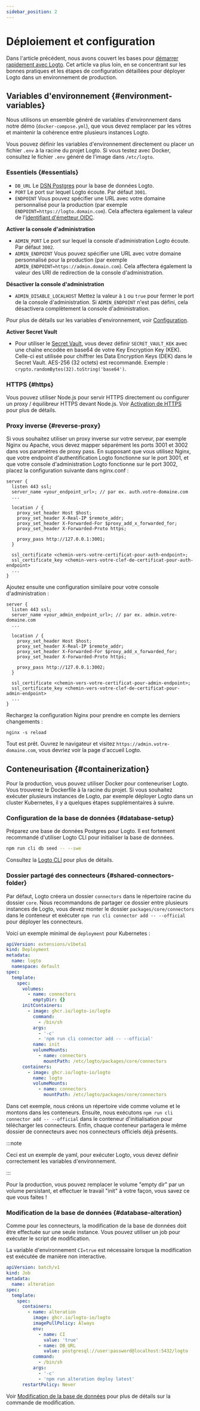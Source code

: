 ```yaml
---
sidebar_position: 2
---
```


# Déploiement et configuration

Dans l'article précédent, nous avons couvert les bases pour [démarrer rapidement avec Logto](/logto-oss/get-started-with-oss). Cet article va plus loin, en se concentrant sur les bonnes pratiques et les étapes de configuration détaillées pour déployer Logto dans un environnement de production.

## Variables d'environnement \{#environment-variables}

Nous utilisons un ensemble généré de variables d'environnement dans notre démo (`docker-compose.yml`), que vous devez remplacer par les vôtres et maintenir la cohérence entre plusieurs instances Logto.

Vous pouvez définir les variables d'environnement directement ou placer un fichier `.env` à la racine du projet Logto. Si vous testez avec Docker, consultez le fichier `.env` généré de l'image dans `/etc/logto`.

### Essentiels \{#essentials}

- `DB_URL` Le [DSN Postgres](https://www.postgresql.org/docs/14/libpq-connect.html#id-1.7.3.8.3.6) pour la base de données Logto.
- `PORT` Le port sur lequel Logto écoute. Par défaut `3001`.
- `ENDPOINT` Vous pouvez spécifier une URL avec votre domaine personnalisé pour la production (par exemple `ENDPOINT=https://logto.domain.com`). Cela affectera également la valeur de l'[identifiant d'émetteur OIDC](https://openid.net/specs/openid-connect-core-1_0.html#IssuerIdentifier).

**Activer la console d'administration**

- `ADMIN_PORT` Le port sur lequel la console d'administration Logto écoute. Par défaut `3002`.
- `ADMIN_ENDPOINT` Vous pouvez spécifier une URL avec votre domaine personnalisé pour la production (par exemple `ADMIN_ENDPOINT=https://admin.domain.com`). Cela affectera également la valeur des URI de redirection de la console d'administration.

**Désactiver la console d'administration**

- `ADMIN_DISABLE_LOCALHOST` Mettez la valeur à `1` ou `true` pour fermer le port de la console d'administration. Si `ADMIN_ENDPOINT` n'est pas défini, cela désactivera complètement la console d'administration.

Pour plus de détails sur les variables d'environnement, voir [Configuration](/concepts/core-service/configuration/).

**Activer Secret Vault**

- Pour utiliser le [Secret Vault](/secret-vault), vous devez définir `SECRET_VAULT_KEK` avec une chaîne encodée en base64 de votre Key Encryption Key (KEK). Celle-ci est utilisée pour chiffrer les Data Encryption Keys (DEK) dans le Secret Vault. AES-256 (32 octets) est recommandé. Exemple : `crypto.randomBytes(32).toString('base64')`.

### HTTPS \{#https}

Vous pouvez utiliser Node.js pour servir HTTPS directement ou configurer un proxy / équilibreur HTTPS devant Node.js. Voir [Activation de HTTPS](/concepts/core-service/configuration/#enabling-https) pour plus de détails.

### Proxy inverse \{#reverse-proxy}

Si vous souhaitez utiliser un proxy inverse sur votre serveur, par exemple Nginx ou Apache, vous devez mapper séparément les ports 3001 et 3002 dans vos paramètres de proxy pass. En supposant que vous utilisez Nginx, que votre endpoint d'authentification Logto fonctionne sur le port 3001, et que votre console d'administration Logto fonctionne sur le port 3002, placez la configuration suivante dans nginx.conf :

```
server {
  listen 443 ssl;
  server_name <your_endpoint_url>; // par ex. auth.votre-domaine.com
  ...

  location / {
    proxy_set_header Host $host;
    proxy_set_header X-Real-IP $remote_addr;
    proxy_set_header X-Forwarded-For $proxy_add_x_forwarded_for;
    proxy_set_header X-Forwarded-Proto https;

    proxy_pass http://127.0.0.1:3001;
  }

  ssl_certificate <chemin-vers-votre-certificat-pour-auth-endpoint>;
  ssl_certificate_key <chemin-vers-votre-clef-de-certificat-pour-auth-endpoint>
  ...
}
```

Ajoutez ensuite une configuration similaire pour votre console d'administration :

```
server {
  listen 443 ssl;
  server_name <your_admin_endpoint_url>; // par ex. admin.votre-domaine.com
  ...

  location / {
    proxy_set_header Host $host;
    proxy_set_header X-Real-IP $remote_addr;
    proxy_set_header X-Forwarded-For $proxy_add_x_forwarded_for;
    proxy_set_header X-Forwarded-Proto https;

    proxy_pass http://127.0.0.1:3002;
  }

  ssl_certificate <chemin-vers-votre-certificat-pour-admin-endpoint>;
  ssl_certificate_key <chemin-vers-votre-clef-de-certificat-pour-admin-endpoint>
  ...
}
```

Rechargez la configuration Nginx pour prendre en compte les derniers changements :

```
nginx -s reload
```

Tout est prêt. Ouvrez le navigateur et visitez `https://admin.votre-domaine.com`, vous devriez voir la page d'accueil Logto.

## Conteneurisation \{#containerization}

Pour la production, vous pouvez utiliser Docker pour conteneuriser Logto. Vous trouverez le Dockerfile à la racine du projet. Si vous souhaitez exécuter plusieurs instances de Logto, par exemple déployer Logto dans un cluster Kubernetes, il y a quelques étapes supplémentaires à suivre.

### Configuration de la base de données \{#database-setup}

Préparez une base de données Postgres pour Logto. Il est fortement recommandé d'utiliser Logto CLI pour initialiser la base de données.

```bash
npm run cli db seed -- --swe
```

Consultez la [Logto CLI](/logto-oss/using-cli) pour plus de détails.

### Dossier partagé des connecteurs \{#shared-connectors-folder}

Par défaut, Logto créera un dossier `connectors` dans le répertoire racine du dossier `core`. Nous recommandons de partager ce dossier entre plusieurs instances de Logto, vous devez monter le dossier `packages/core/connectors` dans le conteneur et exécuter `npm run cli connector add -- --official` pour déployer les connecteurs.

Voici un exemple minimal de `deployment` pour Kubernetes :

```yaml
apiVersion: extensions/v1beta1
kind: Deployment
metadata:
  name: logto
  namespace: default
spec:
  template:
    spec:
      volumes:
        - name: connectors
          emptyDir: {}
      initContainers:
        - image: ghcr.io/logto-io/logto
          command:
            - /bin/sh
          args:
            - '-c'
            - 'npm run cli connector add -- --official'
          name: init
          volumeMounts:
            - name: connectors
              mountPath: /etc/logto/packages/core/connectors
      containers:
        - image: ghcr.io/logto-io/logto
          name: logto
          volumeMounts:
            - name: connectors
              mountPath: /etc/logto/packages/core/connectors
```

Dans cet exemple, nous créons un répertoire vide comme volume et le montons dans les conteneurs. Ensuite, nous exécutons `npm run cli connector add -- --official` dans le conteneur d'initialisation pour télécharger les connecteurs. Enfin, chaque conteneur partagera le même dossier de connecteurs avec nos connecteurs officiels déjà présents.

:::note

Ceci est un exemple de yaml, pour exécuter Logto, vous devez définir correctement les variables d'environnement.

:::

Pour la production, vous pouvez remplacer le volume "empty dir" par un volume persistant, et effectuer le travail "init" à votre façon, vous savez ce que vous faites !

### Modification de la base de données \{#database-alteration}

Comme pour les connecteurs, la modification de la base de données doit être effectuée sur une seule instance. Vous pouvez utiliser un job pour exécuter le script de modification.

La variable d'environnement `CI=true` est nécessaire lorsque la modification est exécutée de manière non interactive.

```yaml
apiVersion: batch/v1
kind: Job
metadata:
  name: alteration
spec:
  template:
    spec:
      containers:
        - name: alteration
          image: ghcr.io/logto-io/logto
          imagePullPolicy: Always
          env:
            - name: CI
              value: 'true'
            - name: DB_URL
              value: postgresql://user:password@localhost:5432/logto
          command:
            - /bin/sh
          args:
            - '-c'
            - 'npm run alteration deploy latest'
      restartPolicy: Never
```

Voir [Modification de la base de données](/logto-oss/using-cli/database-alteration/) pour plus de détails sur la commande de modification.
